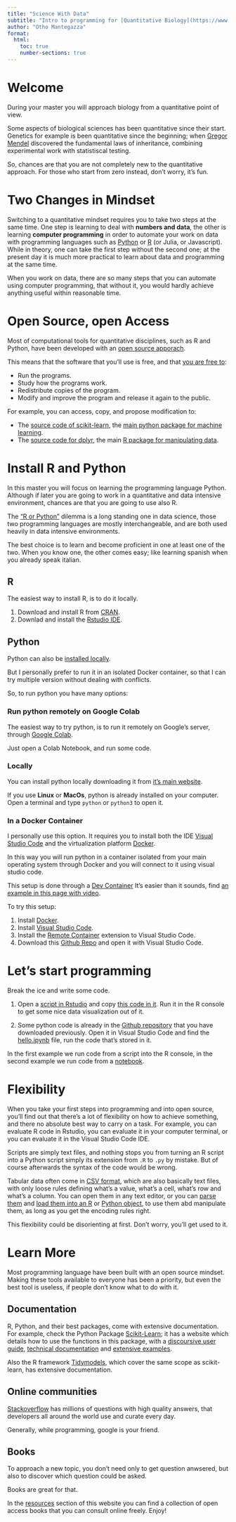 ```yaml
---
title: "Science With Data"
subtitle: "Intro to programming for [Quantitative Biology](https://www.unimi.it/en/education/quantitative-biology)."
author: "Otho Mantegazza"
format: 
  html:
    toc: true
    number-sections: true
---
```


# Welcome

During your master you will approach biology from a quantitative point of view.

Some aspects of biological sciences has been quantitative since their start. Genetics for example is been quantitative since the beginning; when [Gregor Mendel](https://en.wikipedia.org/wiki/Mendelian_inheritance) discovered the fundamental laws of inheritance, combining experimental work with statistiscal testing.

So, chances are that you are not completely new to the quantitative approach. For those who start from zero instead, don't worry, it's fun.

# Two Changes in Mindset

Switching to a quantitative mindset requires you to take two steps at the same time. One step is learning to deal with **numbers and data**, the other is learning **computer programming** in order to automate your work on data with programming languages such as [Python](https://www.python.org/) or [R](https://www.r-project.org/) (or Julia, or Javascript). While in theory, one can take the first step without the second one; at the present day it is much more practical to learn about data and programming at the same time.

When you work on data, there are so many steps that you can automate using computer programming, that without it, you would hardly achieve anything useful within reasonable time.

# Open Source, open Access

Most of computational tools for quantitative disciplines, such as R and Python, have been developed with an [open source apporach](https://en.wikipedia.org/wiki/Open_source).

This means that the software that you'll use is free, and that [you are free to](https://bookdown.org/rdpeng/rprogdatascience/history-and-overview-of-r.html#free-software):

- Run the programs.
- Study how the programs work.
- Redistribute copies of the program.
- Modify and improve the program and release it again to the public.

For example, you can access, copy, and propose modification to:

- The [source code of scikit-learn](https://github.com/scikit-learn/scikit-learn), the [main python package for machine learning](https://scikit-learn.org/stable/).
- The [source code for dplyr](https://github.com/tidyverse/dplyr/), the main [R package for manipulating data](https://dplyr.tidyverse.org/).

# Install R and Python

In this master you will focus on learning the programming language Python. Although if later you are going to work in a quantitative and data intensive environment, chances are that you are going to use also R. 

The ["R or Python"](https://www.ibm.com/cloud/blog/python-vs-r) dilemma is a long standing one in data science, those two programming languages are mostly interchangeable, and are both used heavily in data intensive environments.

The best choice is to learn and become proficient in one at least one of the two. When you know one, the other comes easy; like learning spanish when you already speak italian.

## R

The easiest way to install R, is to do it locally.

1. Download and install R from [CRAN](https://cran.r-project.org/).
2. Downlad and install the [Rstudio IDE](https://www.rstudio.com/).

## Python

Python can also be [installed locally](https://jakevdp.github.io/WhirlwindTourOfPython/00-introduction.html#Installation-and-Practical-Considerations).

But I personally prefer to run it in an isolated Docker container, so that I can try multiple version without dealing with conflicts.

So, to run python you have many options:

### Run python remotely on Google Colab

The easiest way to try python, is to run it remotely on Google's server, through [Google Colab](https://colab.research.google.com/).

Just open a Colab Notebook, and run some code.

### Locally

You can install python locally downloading it from [it's main website](https://www.python.org/).

If you use **Linux** or **MacOs**, python is already installed on your computer. Open a terminal and type `python` or `python3` to open it.

### In a Docker Container

I personally use this option. It requires you to install both the IDE [Visual Studio Code](https://code.visualstudio.com/) and the virtualization platform [Docker](https://www.docker.com/).

In this way you will run python in a container isolated from your main operating system through Docker and you will connect to it using visual studio code.

This setup is done through a [Dev Container](https://code.visualstudio.com/docs/remote/containers) It's easier than it sounds, find [an example in this page with video](https://code.visualstudio.com/learn/develop-cloud/containers). 

To try this setup:

1. Install [Docker](https://www.docker.com/).
2. Install [Visual Studio Code](https://code.visualstudio.com/).
3. Install the [Remote Container](https://marketplace.visualstudio.com/items?itemName=ms-vscode-remote.remote-containers) extension to Visual Studio Code.
4. Download this [Github Repo](https://github.com/othomantegazza/python-sci-simple-devcon) and open it with Visual Studio Code.

# Let's start programming

Break the ice and write some code.

1. Open a [script in Rstudio](https://r4ds.had.co.nz/introduction.html#rstudio) and copy [this code in it](https://gist.github.com/othomantegazza/03d50b0a9a60d42ef73ef7019f84c958). Run it in the R console to get some nice data visualization out of it.

2. Some python code is already in the [Github repository](https://github.com/othomantegazza/python-sci-simple-devcon) that you have downloaded previously. Open it in Visual Studio Code and find the [hello.ipynb](https://github.com/othomantegazza/python-sci-simple-devcon/blob/main/hello.ipynb) file, run the code that's stored in it.

In the first example we run code from a script into the R console, in the second example we run code from a [notebook](https://en.wikipedia.org/wiki/Notebook_interface).

# Flexibility

When you take your first steps into programming and into open source, you'll find out that there's  a lot of flexibility on how to achieve something, and there no absolute best way to carry on a task. For example, you can evaluate R code in Rstudio, you can evaluate it in your computer terminal, or you can evaluate it in the Visual Studio Code IDE. 

Scripts are simply text files, and nothing stops you from turning an R script into a Python script simply its extension from `.R` to `.py` by mistake. But of course afterwards the syntax of the code would be wrong.

Tabular data often come in [CSV format](https://en.wikipedia.org/wiki/Comma-separated_values), which are also basically text files, with only loose rules defining what's a value, what's a cell, what's row and what's a column. You can open them in any text editor, or you can [parse them](https://en.wikipedia.org/wiki/Parsing) and [load them into an R](https://readr.tidyverse.org/) or [Python object](https://pandas.pydata.org/docs/getting_started/intro_tutorials/02_read_write.html), to use them abd manipulate them, as long as you get the encoding rules right.

This flexibility could be disorienting at first. Don't worry, you'll get used to it.

# Learn More

Most programming language have been built with an open source mindset. Making these tools available to everyone has been a priority, but even the best tool is useless, if people don't know what to do with it.

## Documentation

R, Python, and their best packages, come with extensive documentation. For example, check the Python Package [Scikit-Learn](https://scikit-learn.org/stable/); it has a website which details how to use the functions in this package, with a [discoursive user guide](https://scikit-learn.org/stable/user_guide.html), [technical documentation](https://scikit-learn.org/stable/modules/classes.html) and [extensive examples](https://scikit-learn.org/stable/auto_examples/index.html).

Also the R framework [Tidymodels](https://www.tidymodels.org/), which cover the same scope as scikit-learn, has extensive documentation.

## Online communities

[Stackoverflow](https://stackoverflow.com/) has millions of questions with high quality answers, that developers all around the world use and curate every day. 

Generally, while programming, google is your friend.

## Books

To approach a new topic, you don't need only to get question anwsered, but also to discover which question could be asked. 

Books are great for that. 

In the [resources](books.html) section of this website you can find a collection of open access books that you can consult online freely. Enjoy!

